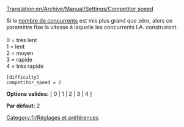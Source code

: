 [[Translation:en/Archive/Manual/Settings/Competitor speed]]


Si le [[fr/Archive/Manual/Settings/Nombre maximal de concurrents|nombre de concurrents]] est mis plus grand que zéro, alors ce paramètre fixe la vitesse à laquelle les concurrents I.A. construiront.
<br><br>
0 = très lent<br>
1 = lent<br>
2 = moyen<br>
3 = rapide<br>
4 = très rapide<br>

<pre>
[difficulty]
competitor_speed = 2
</pre>

'''Options valides:''' [ 0 | 1 | 2 | 3 | 4 ]

'''Par défaut:''' 2


[[Category:fr/Réglages et préférences]]